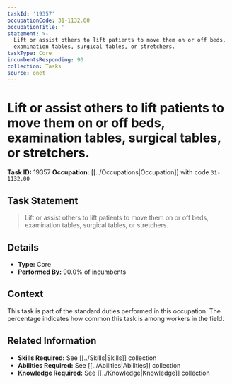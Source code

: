 ```yaml
---
taskId: '19357'
occupationCode: 31-1132.00
occupationTitle: ''
statement: >-
  Lift or assist others to lift patients to move them on or off beds,
  examination tables, surgical tables, or stretchers.
taskType: Core
incumbentsResponding: 90
collection: Tasks
source: onet
---
```

# Lift or assist others to lift patients to move them on or off beds, examination tables, surgical tables, or stretchers.

**Task ID:** 19357
**Occupation:** [[../Occupations|Occupation]] with code `31-1132.00`

## Task Statement

> Lift or assist others to lift patients to move them on or off beds, examination tables, surgical tables, or stretchers.

## Details

- **Type:** Core
- **Performed By:** 90.0% of incumbents

## Context

This task is part of the standard duties performed in this occupation. The percentage indicates how common this task is among workers in the field.

## Related Information

- **Skills Required:** See [[../Skills|Skills]] collection
- **Abilities Required:** See [[../Abilities|Abilities]] collection
- **Knowledge Required:** See [[../Knowledge|Knowledge]] collection

